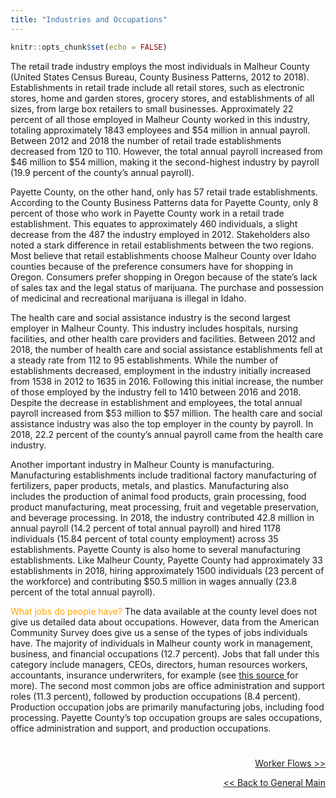---
title: "Industries and Occupations"
---

```{r setup, include=FALSE}
knitr::opts_chunk$set(echo = FALSE)
```

The retail trade industry employs the most individuals in Malheur County (United States Census Bureau, County Business Patterns, 2012 to 2018). Establishments in retail trade include all retail stores, such as electronic stores, home and garden stores, grocery stores, and establishments of all sizes, from large box retailers to small businesses. Approximately 22 percent of all those employed in Malheur County worked in this industry, totaling approximately 1843 employees and $54 million in annual payroll. Between 2012 and 2018 the number of retail trade establishments decreased from 120 to 110. However, the total annual payroll increased from $46 million to $54 million, making it the second-highest industry by payroll (19.9 percent of the county’s annual payroll).

Payette County, on the other hand, only has 57 retail trade establishments. According to the County Business Patterns data for Payette County, only 8 percent of those who work in Payette County work in a retail trade establishment. This equates to approximately 460 individuals, a slight decrease from the 487 the industry employed in 2012. Stakeholders also noted a stark difference in retail establishments between the two regions. Most believe that retail establishments choose Malheur County over Idaho counties because of the preference consumers have for shopping in Oregon. Consumers prefer shopping in Oregon because of the state’s lack of sales tax and the legal status of marijuana. The purchase and possession of medicinal and recreational marijuana is illegal in Idaho. 

The health care and social assistance industry is the second largest employer in Malheur County. This industry includes hospitals, nursing facilities, and other health care providers and facilities. Between 2012 and 2018, the number of health care and social assistance establishments fell at a steady rate from 112 to 95 establishments. While the number of establishments decreased,  employment in the industry initially increased from 1538 in 2012 to 1635 in 2016. Following this initial increase, the number of those employed by the industry fell to 1410 between 2016 and 2018. Despite the decrease in establishment and employees, the total annual payroll increased from $53 million to $57 million. The health care and social assistance industry was also the top employer in the county by payroll. In 2018, 22.2 percent of the county’s annual payroll came from the health care industry.

Another important industry in Malheur County is manufacturing. Manufacturing establishments include traditional factory manufacturing of fertilizers, paper products, metals, and plastics. Manufacturing also includes the production of  animal food products, grain processing, food product manufacturing, meat processing, fruit and vegetable preservation, and beverage processing. In 2018, the industry contributed 42.8 million in annual payroll (14.2 percent of total annual payroll) and hired 1178 individuals (15.84 percent of total county employment) across 35 establishments. 
Payette County is also home to several manufacturing establishments. Like Malheur County, Payette County had approximately 33 establishments in 2018, hiring approximately 1500 individuals (23 percent of the workforce) and contributing $50.5 million in wages annually (23.8 percent of the total annual payroll). 


<font color = "orange">What jobs do people have?</font> The data available at the county level does not give us detailed data about occupations. However, data from the American Community Survey does give us a sense of the types of jobs individuals have. The majority of individuals in Malheur county work in management, business, and financial occupations (12.7 percent). Jobs that fall under this category include managers, CEOs, directors, human resources workers, accountants, insurance underwriters, for example (see <a href="https://www2.census.gov/programs-surveys/cps/methodology/Occupation%20Codes.pdf"> this source </a> for more). The second most common jobs are office administration and support roles (11.3 percent), followed by production occupations (8.4 percent). Production occupation jobs are primarily manufacturing jobs, including food processing. Payette County’s top occupation groups are sales occupations, office administration and support, and production occupations. 

#
#
<p style="text-align:right">
<a href="https://eobed-dspg.github.io/workFlowPage.html">Worker Flows >> </a></p>

<p style="text-align:right">
<a href="https://eobed-dspg.github.io/genPage,html"> << Back to General Main </a></p>
